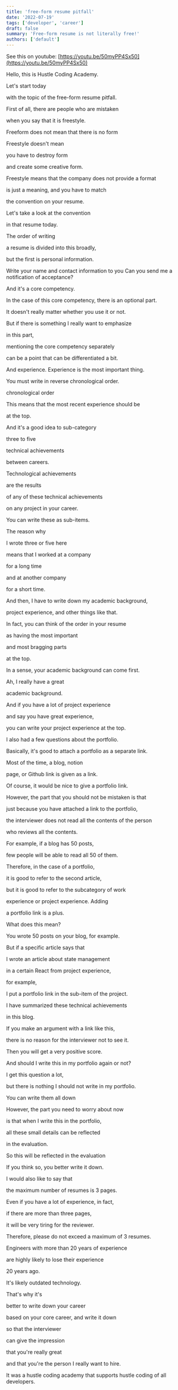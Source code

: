 ```yaml
---
title: 'free-form resume pitfall'
date: '2022-07-19'
tags: ['developer', 'career']
draft: false
summary: 'Free-form resume is not literally free!'
authors: ['default']
---
```


See this on youtube:
[https://youtu.be/50myPP4Sx50](https://youtu.be/50myPP4Sx50)

Hello, this is Hustle Coding Academy.

Let's start today

with the topic of the free-form resume pitfall.

First of all, there are people who are mistaken

when you say that it is freestyle.

Freeform does not mean that there is no form

Freestyle doesn't mean

you have to destroy form

and create some creative form.

Freestyle means that the company does not provide a format

is just a meaning, and you have to match

the convention on your resume.

Let's take a look at the convention

in that resume today.

The order of writing

a resume is divided into this broadly,

but the first is personal information.

Write your name and contact information to you
Can you send me a notification of acceptance?

And it's a core competency.

In the case of this core competency, there is an optional part.

It doesn't really matter whether you use it or not.

But if there is something I really want to emphasize

in this part,

mentioning the core competency separately

can be a point that can be differentiated a bit.

And experience. Experience is the most important thing.

You must write in reverse chronological order.

chronological order

This means that the most recent experience should be

at the top.

And it's a good idea to sub-category

three to five

technical achievements

between careers.

Technological achievements

are the results

of any of these technical achievements

on any project in your career.

You can write these as sub-items.

The reason why

I wrote three or five here

means that I worked at a company

for a long time

and at another company

for a short time.

And then, I have to write down my academic background,

project experience, and other things like that.

In fact, you can think of the order in your resume

as having the most important

and most bragging parts

at the top.

In a sense, your academic background can come first.

Ah, I really have a great

academic background.

And if you have a lot of project experience

and say you have great experience,

you can write your project experience at the top.

I also had a few questions about the portfolio.

Basically, it's good to attach a portfolio as a separate link.

Most of the time, a blog, notion

page, or Github link is given as a link.

Of course, it would be nice to give a portfolio link.

However, the part that you should not be mistaken is that

just because you have attached a link to the portfolio,

the interviewer does not read all the contents of the person

who reviews all the contents.

For example, if a blog has 50 posts,

few people will be able to read all 50 of them.

Therefore, in the case of a portfolio,

it is good to refer to the second article,

but it is good to refer to the subcategory of work

experience or project experience.
Adding

a portfolio link is a plus.

What does this mean?

You wrote 50 posts on your blog, for example.

But if a specific article says that

I wrote an article about state management

in a certain React from project experience,

for example,

I put a portfolio link in the sub-item of the project.

I have summarized these technical achievements

in this blog.

If you make an argument with a link like this,

there is no reason for the interviewer not to see it.

Then you will get a very positive score.

And should I write this in my portfolio again or not?

I get this question a lot,

but there is nothing I should not write in my portfolio.

You can write them all down

However, the part you need to worry about now

is that when I write this in the portfolio,

all these small details can be reflected

in the evaluation.

So this will be reflected in the evaluation

If you think so, you better write it down.

I would also like to say that

the maximum number of resumes is 3 pages.

Even if you have a lot of experience, in fact,

if there are more than three pages,

it will be very tiring for the reviewer.

Therefore, please do not exceed a maximum of 3 resumes.

Engineers with more than 20 years of experience

are highly likely to lose their experience

20 years ago.

It's likely outdated technology.

That's why it's

better to write down your career

based on your core career, and write it down

so that the interviewer

can give the impression

that you're really great

and that you're the person I really want to hire.

It was a hustle coding academy that supports hustle coding of all developers.
